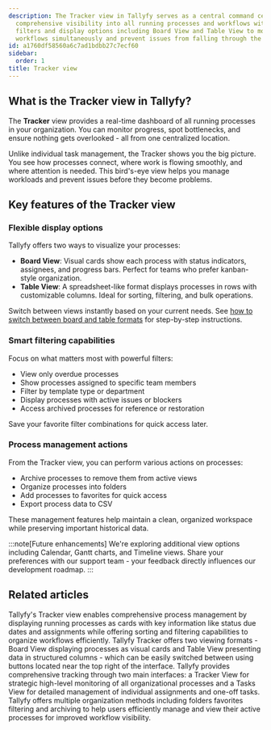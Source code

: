 ```yaml
---
description: The Tracker view in Tallyfy serves as a central command center that provides
  comprehensive visibility into all running processes and workflows with customizable
  filters and display options including Board View and Table View to monitor multiple
  workflows simultaneously and prevent issues from falling through the cracks.
id: a1760df58560a6c7ad1bdbb27c7ecf60
sidebar:
  order: 1
title: Tracker view
---
```


## What is the Tracker view in Tallyfy?

The **Tracker** view provides a real-time dashboard of all running processes in your organization. You can monitor progress, spot bottlenecks, and ensure nothing gets overlooked - all from one centralized location.

Unlike individual task management, the Tracker shows you the big picture. You see how processes connect, where work is flowing smoothly, and where attention is needed. This bird's-eye view helps you manage workloads and prevent issues before they become problems.

## Key features of the Tracker view

### Flexible display options

Tallyfy offers two ways to visualize your processes:

*   **Board View**: Visual cards show each process with status indicators, assignees, and progress bars. Perfect for teams who prefer kanban-style organization.
*   **Table View**: A spreadsheet-like format displays processes in rows with customizable columns. Ideal for sorting, filtering, and bulk operations.

Switch between views instantly based on your current needs. See [how to switch between board and table formats](/products/pro/tracking-and-tasks/tracker-view/how-to-switch-between-board-and-table-formats-in-tallyfy-tracker/) for step-by-step instructions.

### Smart filtering capabilities

Focus on what matters most with powerful filters:
- View only overdue processes
- Show processes assigned to specific team members
- Filter by template type or department
- Display processes with active issues or blockers
- Access archived processes for reference or restoration

Save your favorite filter combinations for quick access later.

### Process management actions

From the Tracker view, you can perform various actions on processes:
- Archive processes to remove them from active views
- Organize processes into folders
- Add processes to favorites for quick access
- Export process data to CSV

These management features help maintain a clean, organized workspace while preserving important historical data.

:::note[Future enhancements]
We're exploring additional view options including Calendar, Gantt charts, and Timeline views. Share your preferences with our support team - your feedback directly influences our development roadmap.
:::


<PageTree />


## Related articles
<CardGrid>
<LinkTitleCard header="<b>Tracker View > Manage and track my processes</b>" href="/products/pro/tracking-and-tasks/tracker-view/how-can-i-manage-and-track-my-processes-on-tallyfy/" > Tallyfy's Tracker view enables comprehensive process management by displaying running processes as cards with key information like status due dates and assignments while offering sorting and filtering capabilities to organize workflows efficiently. </LinkTitleCard>
<LinkTitleCard header="<b>Tracker View > Switch between views</b>" href="/products/pro/tracking-and-tasks/tracker-view/how-to-switch-between-board-and-table-formats-in-tallyfy-tracker/" > Tallyfy Tracker offers two viewing formats - Board View displaying processes as visual cards and Table View presenting data in structured columns - which can be easily switched between using buttons located near the top right of the interface. </LinkTitleCard>
<LinkTitleCard header="<b>Pro > Tracking</b>" href="/products/pro/tracking-and-tasks/" > Tallyfy provides comprehensive tracking through two main interfaces: a Tracker View for strategic high-level monitoring of all organizational processes and a Tasks View for detailed management of individual assignments and one-off tasks. </LinkTitleCard>
<LinkTitleCard header="<b>Tracker View > Organize processes</b>" href="/products/pro/tracking-and-tasks/tracker-view/organize-processes/" > Tallyfy offers multiple organization methods including folders favorites filtering and archiving to help users efficiently manage and view their active processes for improved workflow visibility. </LinkTitleCard>
</CardGrid>